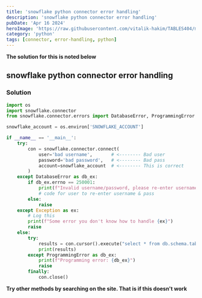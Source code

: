 ```yaml
---
title: 'snowflake python connector error handling'
description: 'snowflake python connector error handling'
pubDate: 'Apr 16 2024'
heroImage: 'https://raw.githubusercontent.com/vitalik-hakim/TABLES404/main/error_b/python.jpg'
category: 'python'
tags: [connector, error-handling, python]
---
```


**The solution for this is noted below**

## snowflake python connector error handling

### Solution

```python
import os
import snowflake.connector
from snowflake.connector.errors import DatabaseError, ProgrammingError

snowflake_account = os.environ['SNOWFLAKE_ACCOUNT']

if __name__ == '__main__':
    try:
        con = snowflake.connector.connect(
            user='bad username',       # <-------- Bad user
            password='bad password',   # <-------- Bad pass
            account=snowflake_account  # <-------- This is correct
        )
    except DatabaseError as db_ex:
        if db_ex.errno == 250001:
            print(f"Invalid username/password, please re-enter username and password...")
            # code for user to re-enter username & pass
        else:
            raise
    except Exception as ex:
        # Log this
        print(f"Some error you don't know how to handle {ex}")
        raise
    else:
        try:
            results = con.cursor().execute("select * from db.schema.table").fetchall()
            print(results)
        except ProgrammingError as db_ex:
            print(f"Programming error: {db_ex}")
            raise
        finally:
            con.close()
```

**Try other methods by searching on the site. That is if this doesn't work**
